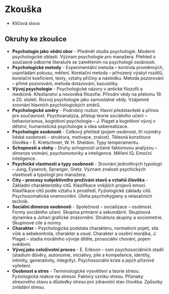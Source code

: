 
# Zkouška

- <Link href="/doc/psy1_klicova_slova.pdf" file>Klíčová slova</Link>

## Okruhy ke zkoušce

- **Psychologie jako vědní obor** - Předmět studia psychologie. Moderní psychologické oblasti. Význam psychologie pro manažera. Přehled o současné odborné literatuře se zaměřením na psychologii osobnosti.
- **Psychologické metody** - Experimentální metoda – kontrola proměnných, uspořádání pokusu, měření. Korelační metoda – přirozený výskyt rozdílů, korelační koeficient, testy, vztahy příčiny a následku. Metoda pozorování – přímé pozorování, metoda dotazování, kazuistiky.
- **Vývoj psychologie** - Psychologické názory v antické filozofii a medicíně. Křesťanství a novověká filozofie. Přírodní vědy na přelomu 19. a 20. století. Rozvoj psychologie jako samostatné vědy. Vzájemné srovnání hlavních psychologických směrů.
- **Psychologické směry** - Podrobný rozbor, hlavní představitelé a přínos pro současnost. Psychoanalýza, přístup teorie sociálního učení – behaviorismus, kognitivní psychologie – J. Piaget a kognitivní vývoj v dětství, humanistická psychologie a idea seberealizace.
- **Psychologie osobnosti** - Celkový přehled (pojem osobnost, tři rozměry lidské osobnosti – struktura, motivace, zralost). Tělesná konstituce člověka – E. Kretschmer, W. H. Sheldon. Typy temperamentu.
- **Schopnosti a vlohy** - Druhy schopností určené faktorovou analýzou – dimenze vnímání, psychomotoriky a inteligence. Měření IQ. Emoční inteligence.
- **Psychické vlastnosti a typy osobnosti** - Srovnání jednotlivých typologií – Jung, Eysenck, Spranger, Gretz. Význam znalosti psychických vlastností a typologií pro manažera.
- **City – procesy subjektivního prožívání stavů a vztahů člověka** - Základní charakteristiky citů. Klasifikace vnějších projevů emocí. Klasifikace citů podle vztahu k prostředí. Fyziologické základy citů. Psychosomatická onemocnění. Úloha psychohygieny a relaxačních technik.
- **Sociální dimenze osobnosti** - Společnost – socializace – osobnost. Formy sociálního učení. Skupina primární a sekundární. Skupinová dynamika a Johari grafické znázornění. Struktura skupiny a sociometrie. Skupinové cíle a normy.
- **Charakter** - Psychologická podstata charakteru, normativní pojetí, síla vůle a sebekontrola, charakter a osud. Charakter a osobní morálka, J. Piaget – stadia morálního vývoje dítěte, prosociální chování, pojem svědomí.
- **Vývoj jako celoživotní proces** - E. Erikson – osm psychosociálních stadií (stadium důvěry, autonomie, iniciativy, píle a kompetence, identity, intimity, generativity, integrity). Psychosociální krize a jejich příznivé vyřešení.
- **Osobnost a stres** - Terminologické vysvětlení a teorie stresu. Fyziologická reakce na stresor. Faktory vzniku stresu. Příznaky stresového stavu a důsledky stresu pro zdravotní stav člověka. Způsoby zvládání stresu.
